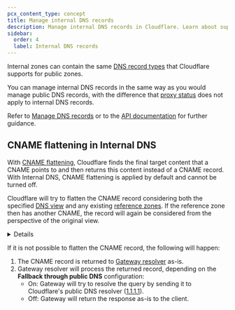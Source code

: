 ```yaml
---
pcx_content_type: concept
title: Manage internal DNS records
description: Manage internal DNS records in Cloudflare. Learn about supported DNS record types and CNAME flattening.
sidebar:
  order: 4
  label: Internal DNS records
---
```



Internal zones can contain the same [DNS record types](/dns/manage-dns-records/reference/dns-record-types/) that Cloudflare supports for public zones.

You can manage internal DNS records in the same way as you would manage public DNS records, with the difference that [proxy status](/dns/proxy-status/) does not apply to internal DNS records.

Refer to [Manage DNS records](/dns/manage-dns-records/how-to/create-dns-records/) or to the [API documentation](/api/resources/dns/subresources/records/) for further guidance.

## CNAME flattening in Internal DNS

With [CNAME flattening](/dns/cname-flattening/), Cloudflare finds the final target content that a CNAME points to and then returns this content instead of a CNAME record. With Internal DNS, CNAME flattening is applied by default and cannot be turned off.

Cloudflare will try to flatten the CNAME record considering both the specified [DNS view](/dns/internal-dns/dns-views/) and any existing [reference zones](/dns/internal-dns/internal-zones/reference-zones/). If the reference zone then has another CNAME, the record will again be considered from the perspective of the original view.

<Details header="Example">

- Query for the `A` record on `abc.example.local` with view ID 111.
- Zone 600 references zone 700, which is not linked to any view.

```mermaid
flowchart LR
accTitle: Internal DNS zones and CNAME flattening example
accDescr: Diagram exemplifying Internal DNS zones and containing CNAME and A records

subgraph Internal DNS
subgraph Zone 700 - net
A["@ A 192.0.2.10"]
B["xyz CNAME def.example.local"]
end
subgraph View 111 - London
subgraph Zone 600 - example.local
X["@ A 192.0.2.1"]
Y["abc CNAME xyz.net"]
U["def TXT 15192-51"]
Z["def A 192.0.2.9"]
end
end
end
```

After finding the CNAME record that points to `xyz.net`, Cloudflare cannot resolve it within zone 600. However, since this zone is referencing zone 700, this will be considered in the resolution.

The record in zone 700 points to `def.example.local`, which Cloudflare will then try to resolve in the original view. As an `A` record can be found for `def.example.local`, Cloudflare will return the corresponding IP address - in this example, `192.0.2.9`.

</Details>

If it is not possible to flatten the CNAME record, the following will happen:

1. The CNAME record is returned to [Gateway resolver](/dns/internal-dns/#architecture-overview) as-is.
2. Gateway resolver will process the returned record, depending on the **Fallback through public DNS** configuration:
    - On: Gateway will try to resolve the query by sending it to Cloudflare's public DNS resolver ([1.1.1.1](/1.1.1.1/)).
    - Off: Gateway will return the response as-is to the client.